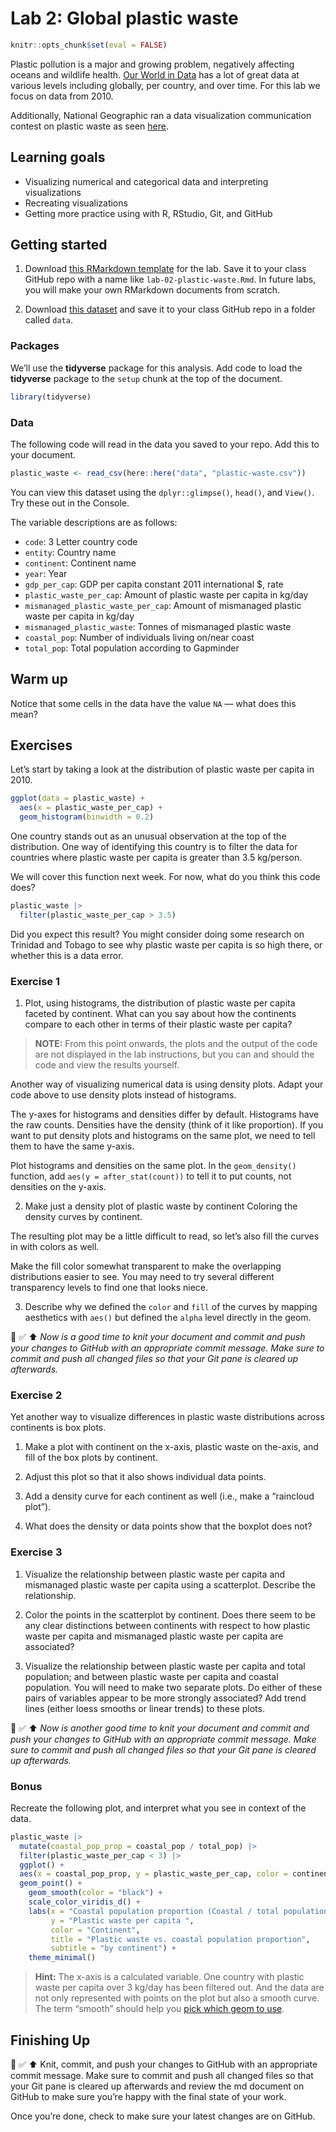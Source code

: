 # Lab 2: Global plastic waste {#lab02}


```r
knitr::opts_chunk$set(eval = FALSE)
```

Plastic pollution is a major and growing problem, negatively affecting oceans and wildlife health.
[Our World in Data](https://ourworldindata.org/plastic-pollution) has a lot of great data at various levels including globally, per country, and over time.
For this lab we focus on data from 2010.

Additionally, National Geographic ran a data visualization communication contest on plastic waste as seen [here](https://www.nationalgeographic.org/funding-opportunities/innovation-challenges/plastic/dataviz/).

## Learning goals

-   Visualizing numerical and categorical data and interpreting visualizations
-   Recreating visualizations
-   Getting more practice using with R, RStudio, Git, and GitHub

## Getting started

  1. Download [this RMarkdown template](https://github.com/bwiernik/progdata-class/raw/master/templates/lab-02.Rmd) for the lab. 
     Save it to your class GitHub repo with a name like `lab-02-plastic-waste.Rmd`.
     In future labs, you will make your own RMarkdown documents from scratch.
     
  2. Download [this dataset](https://github.com/bwiernik/progdata-class/raw/master/data/plastic-waste.csv) and save it to your class GitHub repo in a folder called `data`.


### Packages

We'll use the **tidyverse** package for this analysis.
Add code to load the **tidyverse** package to the `setup` chunk at the top of the document.

```r
library(tidyverse)
```

### Data

The following code will read in the data you saved to your repo. 
Add this to your document. 

```r
plastic_waste <- read_csv(here::here("data", "plastic-waste.csv"))
```

You can view this dataset using the `dplyr::glimpse()`, `head()`, and `View()`.
Try these out in the Console.

The variable descriptions are as follows:

-   `code`: 3 Letter country code
-   `entity`: Country name
-   `continent`: Continent name
-   `year`: Year
-   `gdp_per_cap`: GDP per capita constant 2011 international \$, rate
-   `plastic_waste_per_cap`: Amount of plastic waste per capita in kg/day
-   `mismanaged_plastic_waste_per_cap`: Amount of mismanaged plastic waste per capita in kg/day
-   `mismanaged_plastic_waste`: Tonnes of mismanaged plastic waste
-   `coastal_pop`: Number of individuals living on/near coast
-   `total_pop`: Total population according to Gapminder

## Warm up

Notice that some cells in the data have the value `NA` — what does this mean?

## Exercises

Let's start by taking a look at the distribution of plastic waste per capita in 2010.

```r
ggplot(data = plastic_waste) +
  aes(x = plastic_waste_per_cap) +
  geom_histogram(binwidth = 0.2)
```

One country stands out as an unusual observation at the top of the distribution.
One way of identifying this country is to filter the data for countries where plastic waste per capita is greater than 3.5 kg/person.

We will cover this function next week.
For now, what do you think this code does?

```r
plastic_waste |>
  filter(plastic_waste_per_cap > 3.5)
```

Did you expect this result?
You might consider doing some research on Trinidad and Tobago to see why plastic waste per capita is so high there, or whether this is a data error.

### Exercise 1

  1. Plot, using histograms, the distribution of plastic waste per capita faceted by continent.
     What can you say about how the continents compare to each other in terms of their plastic waste per capita?

> **NOTE:** From this point onwards, the plots and the output of the code are not displayed in the lab instructions, but you can and should the code and view the results yourself.

  Another way of visualizing numerical data is using density plots.
  Adapt your code above to use density plots instead of histograms.
    
  The y-axes for histograms and densities differ by default. 
  Histograms have the raw counts. Densities have the density (think of it like proportion).
  If you want to put density plots and histograms on the same plot, 
  we need to tell them to have the same y-axis. 
  
  Plot histograms and densities on the same plot. In the `geom_density()` function,
  add `aes(y = after_stat(count))` to tell it to put counts, not densities on the y-axis.

  2. Make just a density plot of plastic waste by continent 
     Coloring the density curves by continent.


  The resulting plot may be a little difficult to read, 
  so let's also fill the curves in with colors as well.
  
  Make the fill color somewhat transparent to make the overlapping distributions
  easier to see. You may need to try several different transparency levels to find
  one that looks niece.
  
  3. Describe why we defined the `color` and `fill` of the curves by mapping 
     aesthetics with `aes()` but defined the `alpha` level directly in the geom.

🧶 ✅ ⬆️ *Now is a good time to knit your document and commit and push your changes to GitHub with an appropriate commit message. Make sure to commit and push all changed files so that your Git pane is cleared up afterwards.*

### Exercise 2

Yet another way to visualize differences in plastic waste distributions across 
continents is box plots.

  1. Make a plot with continent on the x-axis, plastic waste on the-axis, and 
     fill of the box plots by continent. 
     
  2. Adjust this plot so that it also shows individual data points.
  
  3. Add a density curve for each continent as well (i.e., make a "raincloud plot").
  
  4. What does the density or data points show that the boxplot does not?

### Exercise 3

  1. Visualize the relationship between plastic waste per capita and mismanaged plastic waste per capita using a scatterplot.
     Describe the relationship.

  2. Color the points in the scatterplot by continent.
     Does there seem to be any clear distinctions between continents with respect to how plastic waste per capita and mismanaged plastic waste per capita are associated?

  3. Visualize the relationship between plastic waste per capita and total population;
     and between plastic waste per capita and coastal population.
    You will need to make two separate plots.
    Do either of these pairs of variables appear to be more strongly associated?
    Add trend lines (either loess smooths or linear trends) to these plots.

🧶 ✅ ⬆️ *Now is another good time to knit your document and commit and push your changes to GitHub with an appropriate commit message. Make sure to commit and push all changed files so that your Git pane is cleared up afterwards.*


### Bonus

Recreate the following plot, and interpret what you see in context of the data.

```r
plastic_waste |> 
  mutate(coastal_pop_prop = coastal_pop / total_pop) |>
  filter(plastic_waste_per_cap < 3) |>
  ggplot() + 
  aes(x = coastal_pop_prop, y = plastic_waste_per_cap, color = continent) + 
  geom_point() +
    geom_smooth(color = "black") +
    scale_color_viridis_d() +
    labs(x = "Coastal population proportion (Coastal / total population)", 
         y = "Plastic waste per capita ", 
         color = "Continent",
         title = "Plastic waste vs. coastal population proportion",
         subtitle = "by continent") +
    theme_minimal()
```

> **Hint:** The x-axis is a calculated variable. One country with plastic waste per capita over 3 kg/day has been filtered out. And the data are not only represented with points on the plot but also a smooth curve. The term "smooth" should help you [pick which geom to use](https://ggplot2.tidyverse.org/reference/index.html#section-geoms).

## Finishing Up

🧶 ✅ ⬆️ Knit, commit, and push your changes to GitHub with an appropriate commit message. Make sure to commit and push all changed files so that your Git pane is cleared up afterwards and review the md document on GitHub to make sure you're happy with the final state of your work.

Once you're done, check to make sure your latest changes are on GitHub.
